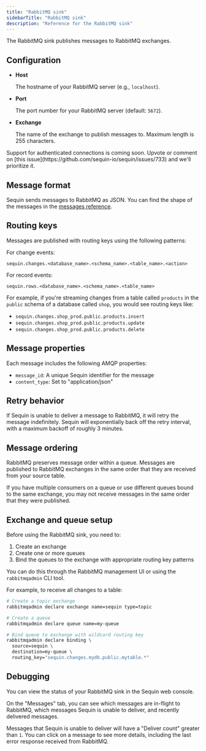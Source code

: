 ```yaml
---
title: "RabbitMQ sink"
sidebarTitle: "RabbitMQ sink"
description: "Reference for the RabbitMQ sink"
---
```


The RabbitMQ sink publishes messages to RabbitMQ exchanges.

## Configuration

- **Host**

    The hostname of your RabbitMQ server (e.g., `localhost`).

- **Port**

    The port number for your RabbitMQ server (default: `5672`).

- **Exchange**

    The name of the exchange to publish messages to. Maximum length is 255 characters.

<Info>
  Support for authenticated connections is coming soon. Upvote or comment on [this issue](https://github.com/sequin-io/sequin/issues/733) and we'll prioritize it.
</Info>

## Message format

Sequin sends messages to RabbitMQ as JSON. You can find the shape of the messages in the [messages reference](/reference/messages).

## Routing keys

Messages are published with routing keys using the following patterns:

For change events:
```
sequin.changes.<database_name>.<schema_name>.<table_name>.<action>
```

For record events:
```
sequin.rows.<database_name>.<schema_name>.<table_name>
```

For example, if you're streaming changes from a table called `products` in the `public` schema of a database called `shop`, you would see routing keys like:

- `sequin.changes.shop_prod.public.products.insert`
- `sequin.changes.shop_prod.public.products.update`
- `sequin.changes.shop_prod.public.products.delete`

## Message properties

Each message includes the following AMQP properties:

- `message_id`: A unique Sequin identifier for the message
- `content_type`: Set to "application/json"

## Retry behavior

If Sequin is unable to deliver a message to RabbitMQ, it will retry the message indefinitely. Sequin will exponentially back off the retry interval, with a maximum backoff of roughly 3 minutes.

## Message ordering

RabbitMQ preserves message order within a queue. Messages are published to RabbitMQ exchanges in the same order that they are received from your source table.

<Note>
  If you have multiple consumers on a queue or use different queues bound to the same exchange, you may not receive messages in the same order that they were published.
</Note>

## Exchange and queue setup

Before using the RabbitMQ sink, you need to:

1. Create an exchange
2. Create one or more queues
3. Bind the queues to the exchange with appropriate routing key patterns

You can do this through the RabbitMQ management UI or using the `rabbitmqadmin` CLI tool.

For example, to receive all changes to a table:
```bash
# Create a topic exchange
rabbitmqadmin declare exchange name=sequin type=topic

# Create a queue
rabbitmqadmin declare queue name=my-queue

# Bind queue to exchange with wildcard routing key
rabbitmqadmin declare binding \
  source=sequin \
  destination=my-queue \
  routing_key="sequin.changes.mydb.public.mytable.*"
```

## Debugging

You can view the status of your RabbitMQ sink in the Sequin web console.

On the "Messages" tab, you can see which messages are in-flight to RabbitMQ, which messages Sequin is unable to deliver, and recently delivered messages.

Messages that Sequin is unable to deliver will have a "Deliver count" greater than `1`. You can click on a message to see more details, including the last error response received from RabbitMQ.
